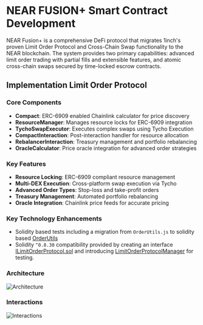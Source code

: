 # NEAR FUSION+ Smart Contract Development

NEAR Fusion+ is a comprehensive DeFi protocol that migrates 1inch's proven Limit Order Protocol and Cross-Chain Swap functionality to the NEAR blockchain. The system provides two primary capabilities: advanced limit order trading with partial fills and extensible features, and atomic cross-chain swaps secured by time-locked escrow contracts.

## Implementation Limit Order Protocol

### Core Components

- **Compact**: ERC-6909 enabled Chainlink calculator for price discovery
- **ResourceManager**: Manages resource locks for ERC-6909 integration
- **TychoSwapExecutor**: Executes complex swaps using Tycho Execution
- **CompactInteraction**: Post-interaction handler for resource allocation
- **RebalancerInteraction**: Treasury management and portfolio rebalancing
- **OracleCalculator**: Price oracle integration for advanced order strategies

### Key Features

- **Resource Locking**: ERC-6909 compliant resource management
- **Multi-DEX Execution**: Cross-platform swap execution via Tycho
- **Advanced Order Types**: Stop-loss and take-profit orders
- **Treasury Management**: Automated portfolio rebalancing
- **Oracle Integration**: Chainlink price feeds for accurate pricing

### Key Technology Enhancements

- Solidity based tests including a migration from `OrderUtils.js` to solidity based [OrderUtils](https://github.com/jincubator-united-defi-2025/protocol/tree/main/test/utils/orderUtils/README_OrderUtils.md)
- Solidity `^0.8.30` compatibility provided by creating an interface [ILimitOrderProtocol.sol](https://github.com/jincubator-united-defi-2025/protocol/tree/main/src/interfaces/1inch/ILimitOrderProtocol.sol) and introducing [LimitOrderProtocolManager](https://github.com/jincubator-united-defi-2025/protocol/tree/main/test/helpers/LimitOrderProtocolManager.sol) for testing.

### Architecture

![Architecture](https://hackmd.io/_uploads/ByIAaIhwel.png)

### Interactions

![Interactions](https://hackmd.io/_uploads/B1XQRU3wex.png)
